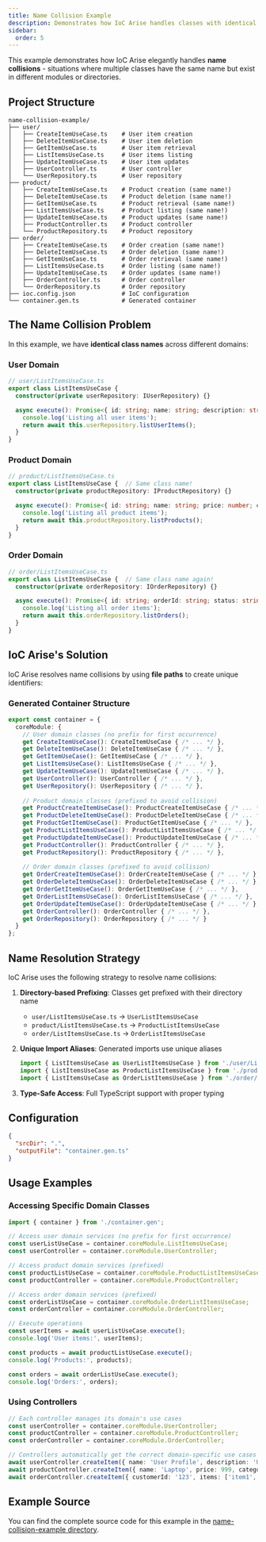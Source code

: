 ```yaml
---
title: Name Collision Example
description: Demonstrates how IoC Arise handles classes with identical names across different modules
sidebar:
  order: 5
---
```


This example demonstrates how IoC Arise elegantly handles **name collisions** - situations where multiple classes have the same name but exist in different modules or directories.

## Project Structure

```
name-collision-example/
├── user/
│   ├── CreateItemUseCase.ts    # User item creation
│   ├── DeleteItemUseCase.ts    # User item deletion
│   ├── GetItemUseCase.ts       # User item retrieval
│   ├── ListItemsUseCase.ts     # User items listing
│   ├── UpdateItemUseCase.ts    # User item updates
│   ├── UserController.ts       # User controller
│   └── UserRepository.ts       # User repository
├── product/
│   ├── CreateItemUseCase.ts    # Product creation (same name!)
│   ├── DeleteItemUseCase.ts    # Product deletion (same name!)
│   ├── GetItemUseCase.ts       # Product retrieval (same name!)
│   ├── ListItemsUseCase.ts     # Product listing (same name!)
│   ├── UpdateItemUseCase.ts    # Product updates (same name!)
│   ├── ProductController.ts    # Product controller
│   └── ProductRepository.ts    # Product repository
├── order/
│   ├── CreateItemUseCase.ts    # Order creation (same name!)
│   ├── DeleteItemUseCase.ts    # Order deletion (same name!)
│   ├── GetItemUseCase.ts       # Order retrieval (same name!)
│   ├── ListItemsUseCase.ts     # Order listing (same name!)
│   ├── UpdateItemUseCase.ts    # Order updates (same name!)
│   ├── OrderController.ts      # Order controller
│   └── OrderRepository.ts      # Order repository
├── ioc.config.json             # IoC configuration
└── container.gen.ts            # Generated container
```

## The Name Collision Problem

In this example, we have **identical class names** across different domains:

### User Domain
```typescript
// user/ListItemsUseCase.ts
export class ListItemsUseCase {
  constructor(private userRepository: IUserRepository) {}

  async execute(): Promise<{ id: string; name: string; description: string }[]> {
    console.log('Listing all user items');
    return await this.userRepository.listUserItems();
  }
}
```

### Product Domain
```typescript
// product/ListItemsUseCase.ts
export class ListItemsUseCase {  // Same class name!
  constructor(private productRepository: IProductRepository) {}

  async execute(): Promise<{ id: string; name: string; price: number; category: string }[]> {
    console.log('Listing all product items');
    return await this.productRepository.listProducts();
  }
}
```

### Order Domain
```typescript
// order/ListItemsUseCase.ts
export class ListItemsUseCase {  // Same class name again!
  constructor(private orderRepository: IOrderRepository) {}

  async execute(): Promise<{ id: string; orderId: string; status: string }[]> {
    console.log('Listing all order items');
    return await this.orderRepository.listOrders();
  }
}
```

## IoC Arise's Solution

IoC Arise resolves name collisions by using **file paths** to create unique identifiers:

### Generated Container Structure

```typescript
export const container = {
  coreModule: {
    // User domain classes (no prefix for first occurrence)
    get CreateItemUseCase(): CreateItemUseCase { /* ... */ },
    get DeleteItemUseCase(): DeleteItemUseCase { /* ... */ },
    get GetItemUseCase(): GetItemUseCase { /* ... */ },
    get ListItemsUseCase(): ListItemsUseCase { /* ... */ },
    get UpdateItemUseCase(): UpdateItemUseCase { /* ... */ },
    get UserController(): UserController { /* ... */ },
    get UserRepository(): UserRepository { /* ... */ },
    
    // Product domain classes (prefixed to avoid collision)
    get ProductCreateItemUseCase(): ProductCreateItemUseCase { /* ... */ },
    get ProductDeleteItemUseCase(): ProductDeleteItemUseCase { /* ... */ },
    get ProductGetItemUseCase(): ProductGetItemUseCase { /* ... */ },
    get ProductListItemsUseCase(): ProductListItemsUseCase { /* ... */ },
    get ProductUpdateItemUseCase(): ProductUpdateItemUseCase { /* ... */ },
    get ProductController(): ProductController { /* ... */ },
    get ProductRepository(): ProductRepository { /* ... */ },
    
    // Order domain classes (prefixed to avoid collision)
    get OrderCreateItemUseCase(): OrderCreateItemUseCase { /* ... */ },
    get OrderDeleteItemUseCase(): OrderDeleteItemUseCase { /* ... */ },
    get OrderGetItemUseCase(): OrderGetItemUseCase { /* ... */ },
    get OrderListItemsUseCase(): OrderListItemsUseCase { /* ... */ },
    get OrderUpdateItemUseCase(): OrderUpdateItemUseCase { /* ... */ },
    get OrderController(): OrderController { /* ... */ },
    get OrderRepository(): OrderRepository { /* ... */ }
  }
};
```

## Name Resolution Strategy

IoC Arise uses the following strategy to resolve name collisions:

1. **Directory-based Prefixing**: Classes get prefixed with their directory name
   - `user/ListItemsUseCase.ts` → `UserListItemsUseCase`
   - `product/ListItemsUseCase.ts` → `ProductListItemsUseCase`
   - `order/ListItemsUseCase.ts` → `OrderListItemsUseCase`

2. **Unique Import Aliases**: Generated imports use unique aliases
   ```typescript
   import { ListItemsUseCase as UserListItemsUseCase } from './user/ListItemsUseCase';
   import { ListItemsUseCase as ProductListItemsUseCase } from './product/ListItemsUseCase';
   import { ListItemsUseCase as OrderListItemsUseCase } from './order/ListItemsUseCase';
   ```

3. **Type-Safe Access**: Full TypeScript support with proper typing

## Configuration

```json
{
  "srcDir": ".",
  "outputFile": "container.gen.ts"
}
```

## Usage Examples

### Accessing Specific Domain Classes

```typescript
import { container } from './container.gen';

// Access user domain services (no prefix for first occurrence)
const userListUseCase = container.coreModule.ListItemsUseCase;
const userController = container.coreModule.UserController;

// Access product domain services (prefixed)
const productListUseCase = container.coreModule.ProductListItemsUseCase;
const productController = container.coreModule.ProductController;

// Access order domain services (prefixed)
const orderListUseCase = container.coreModule.OrderListItemsUseCase;
const orderController = container.coreModule.OrderController;

// Execute operations
const userItems = await userListUseCase.execute();
console.log('User items:', userItems);

const products = await productListUseCase.execute();
console.log('Products:', products);

const orders = await orderListUseCase.execute();
console.log('Orders:', orders);
```

### Using Controllers

```typescript
// Each controller manages its domain's use cases
const userController = container.coreModule.UserController;
const productController = container.coreModule.ProductController;
const orderController = container.coreModule.OrderController;

// Controllers automatically get the correct domain-specific use cases injected
await userController.createItem({ name: 'User Profile', description: 'User settings' });
await productController.createItem({ name: 'Laptop', price: 999, category: 'Electronics' });
await orderController.createItem({ customerId: '123', items: ['item1', 'item2'] });
```

## Example Source

You can find the complete source code for this example in the [name-collision-example directory](https://github.com/spithacode/ioc-maker/tree/main/apps/ioc-maker-cli/examples/name-collision-example).